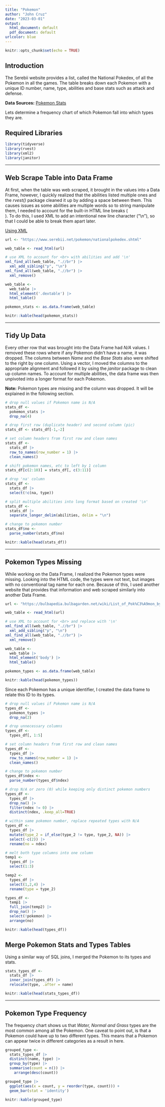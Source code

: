 ```yaml
---
title: "Pokemon"
author: "John Cruz"
date: "2023-03-01"
output: 
  html_document: default
  pdf_document: default
urlcolor: blue
---
```


```r
knitr::opts_chunk$set(echo = TRUE)
```

## Introduction

The Serebii website provides a list, called the National Pokedex, of all the Pokemon in all the games. The table breaks down each Pokemon with a unique ID number, name, type, abilities and base stats such as attack and defense.  

**Data Sources:** [Pokemon Stats](https://www.serebii.net/pokemon/nationalpokedex.shtml)

Lets determine a frequency chart of which Pokemon fall into which types they are. 

## Required Libraries

```r
library(tidyverse)
library(rvest)
library(xml2)
library(janitor)
```

---

## Web Scrape Table into Data Frame

At first, when the table was web scraped, it brought in the values into a Data Frame, however, I quickly realized that the abilities listed multiple ones and the *rvest()* package cleaned it up by adding a space between them. This causes issues as some abilities are multiple words so to string manipulate them, I needed to account for the built-in HTML line breaks (<br>). To do this, I used XML to add an intentional new line character ("\\n"), so that I could be able to break them apart later. 

[Using XML](https://stackoverflow.com/questions/30921626/can-rvest-keep-inline-html-tags-such-as-br-using-html-table)

```r
url <- "https://www.serebii.net/pokemon/nationalpokedex.shtml"

web_table <- read_html(url) 

# use XML to account for <br> with abilities and add '\n'
xml_find_all(web_table, ".//br") |> 
  xml_add_sibling("p", "\n")
xml_find_all(web_table, ".//br") |> 
  xml_remove() 

web_table <- 
  web_table |> 
  html_element('.dextable') |> 
  html_table()

pokemon_stats <- as.data.frame(web_table)

knitr::kable(head(pokemon_stats))

```

---

## Tidy Up Data

Every other row that was brought into the Data Frame had *N/A* values. I removed these rows where if any Pokemon didn't have a name, it was dropped. The columns between *Name* and the *Base Stats* also were shifted to the right by one column. Using a vector, I moved the columns to the appropriate alignment and followed it by using the *janitor* package to clean up column names. To account for multiple abilities, the data frame was then unpivoted into a longer format for each Pokemon. 

**Note:** Pokemon types are missing and the column was dropped. It will be explained in the following section.

```r

# drop null values if Pokemon name is N/A
stats_df <- 
  pokemon_stats |> 
  drop_na(4)

# drop first row (duplicate header) and second column (pic)
stats_df <- stats_df[-1,-2]

# set column headers from first row and clean names
stats_df <- 
  stats_df |> 
  row_to_names(row_number = 1) |> 
  clean_names()

# shift pokemon names, etc to left by 1 column
stats_df[c(2:10)] = stats_df[, c(3:11)]

# drop 'na' column
stats_df <- 
  stats_df |> 
  select(!c(na, type))

# split multiple abilities into long format based on created '\n'
stats_df <- 
  stats_df |> 
  separate_longer_delim(abilities, delim = "\n")

# change to pokemon number
stats_df$no <-
  parse_number(stats_df$no)

knitr::kable(head(stats_df))

```

---

## Pokemon Types Missing

While working on the Data Frame, I realized the Pokemon types were missing. Looking into the HTML code, the types were not text, but images with no conventional tag name for each one. Because of this, I used another website that provides that information and web scraped similarly into another Data Frame.

```r
url <- "https://bulbapedia.bulbagarden.net/wiki/List_of_Pok%C3%A9mon_by_National_Pok%C3%A9dex_number"

web_table <- read_html(url) 

# use XML to account for <br> and replace with '\n'
xml_find_all(web_table, ".//br") |> 
  xml_add_sibling("p", "\n")
xml_find_all(web_table, ".//br") |> 
  xml_remove() 

web_table <- 
  web_table |> 
  html_element('body') |> 
  html_table()

pokemon_types <- as.data.frame(web_table)

knitr::kable(head(pokemon_types))
```

Since each Pokemon has a unique identifier, I created the data frame to relate this ID to its types. 

```r

# drop null values if Pokemon name is N/A
types_df <- 
  pokemon_types |> 
  drop_na(2)

# drop unnecessary columns
types_df <- 
  types_df[, 1:5]

# set column headers from first row and clean names
types_df <- 
  types_df |> 
  row_to_names(row_number = 1) |> 
  clean_names()

# change to pokemon number
types_df$ndex <-
  parse_number(types_df$ndex)

# drop N/A or zero (0) while keeping only distinct pokemon numbers
types_df <- 
  types_df |> 
  drop_na() |> 
  filter(ndex != 0) |> 
  distinct(ndex, .keep_all=TRUE)

# within same pokemon number, replace repeated types with N/A
types_df <- 
  types_df |> 
  mutate(type_2 = if_else(type_2 != type, type_2, NA)) |> 
  select(-c(2)) |> 
  rename(no = ndex)

# melt both type columns into one column
temp1 <- 
  types_df |> 
  select(1:3)

temp2 <- 
  types_df |> 
  select(1,2,4) |> 
  rename(type = type_2)

types_df <- 
  temp1 |> 
  full_join(temp2) |>
  drop_na() |> 
  select(!pokemon) |> 
  arrange(no)

knitr::kable(head(types_df))

```

## Merge Pokemon Stats and Types Tables

Using a similar way of SQL joins, I merged the Pokemon to its types and stats. 

```r
stats_types_df <-  
  stats_df |> 
  inner_join(types_df) |> 
  relocate(type, .after = name)

knitr::kable(head(stats_types_df))
```

---

## Pokemon Type Frequency

The frequency chart shows us that *Water, Normal and Grass* types are the most common among all the Pokemon. One caveat to point out, is that a Pokemon could have up to two different types. This means that a Pokemon can appear twice in different categories as a result in here. 

```r
grouped_type <-  
  stats_types_df |> 
  distinct(name, type) |> 
  group_by(type) |> 
  summarise(count = n()) |> 
    arrange(desc(count))

grouped_type |> 
  ggplot(aes(x = count, y = reorder(type, count))) +
  geom_bar(stat = 'identity')

knitr::kable(grouped_type)
```
